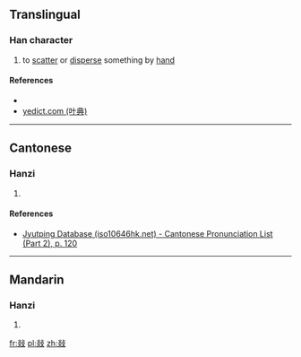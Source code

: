 ==Translingual==

===Han character===
{{Han char|rn=66|rad=攴|as=08|sn=12|four=92861|canj=FFYE|ids=⿰炎攴}}

# to [[scatter]] or [[disperse]] something by [[hand]]

====References====
* {{Han ref|kx=0473.050|dkj=13273|dj=0826.070|hdz=21465.090|uh=6565|ud=25957|bh=D978|bd=55672}}
* [http://yedict.com/htm/65/6565.htm yedict.com (叶典)]

----

==Cantonese==

===Hanzi===
{{yue-hanzi|jyut=[[jim6]]|y=yim6}}

# {{defn|lang=yue|sort=攴08}}

====References====
* [http://www.iso10646hk.net/jp/document/download.jsp Jyutping Database (iso10646hk.net) - Cantonese Pronunciation List (Part 2), p. 120]

----

==Mandarin==

===Hanzi===
{{cmn-hanzi|pin=[[yàn]] ([[yan4]])|wg=yen<sup>4</sup>}}

# {{defn|lang=cmn|sort=攴08}}

[[fr:敥]]
[[pl:敥]]
[[zh:敥]]